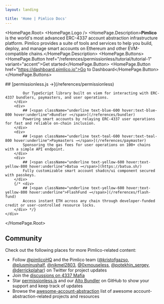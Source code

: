```yaml
---
layout: landing

title: 'Home | Pimlico Docs'
---
```



<HomePage.Root>
  <HomePage.Logo />
  <HomePage.Description>**Pimlico** is the world's most advanced ERC-4337 account abstraction infrastructure platform. Pimlico provides a suite of tools and services to help you build, deploy, and manage smart accounts on Ethereum and other EVM-compatible chains.</HomePage.Description>
  <HomePage.Buttons>
  <HomePage.Button href="/references/permissionless/tutorial/tutorial-1" variant="accent">Get started</HomePage.Button>
  <HomePage.Button href="https://dashboard.pimlico.io">Go to Dashboard</HomePage.Button>
  </HomePage.Buttons>

<div className="mx-0 mt-4 md:mx-4 xl:-mx-12 2xl:-mx-24">
    <div className="grid grid-cols-1 md:grid-cols-2 gap-6">
        <div>
            ## [<span className="underline text-orange-600 hover:text-orange-800 hover:underline">permissionless.js →</span>](/references/permissionless)

            Our TypeScript library built on viem for interacting with ERC-4337 bundlers, paymasters, and user operations.
        </div>
        <div>
            ## [<span className="underline text-blue-600 hover:text-blue-800 hover:underline">Bundler →</span>](/references/bundler)
            Powering smart accounts by relaying ERC-4337 user operations for fast and reliable on-chain inclusion.
        </div>
        <div>
            ## [<span className="underline text-teal-600 hover:text-teal-800 hover:underline">Paymasters →</span>](/references/paymaster)
            Sponsoring the gas fees for user operations on 100+ chains with a simple API endpoint.
        </div>
        <div>
            ## [<span className="underline text-yellow-600 hover:text-yellow-800 hover:underline">Batua →</span>](https://batua.sh/)
            Fully customizable smart account shadcn/ui component secured with passkeys.
        </div>
        {/* <div>
            ## [<span className="underline text-yellow-600 hover:text-yellow-800 hover:underline">FlashFund →</span>](/references/flash-fund)
            Access instant ETH across any chain through developer-funded credit or user-controlled resource locks.
        </div> */}
    </div>
</div>

</HomePage.Root>

## Community

Check out the following places for more Pimlico-related content:

- Follow [@pimlicoHQ](https://twitter.com/pimlicoHQ) and the Pimlico team ([@kristofgazso](https://twitter.com/kristofgazso), [@plusminushalf](https://twitter.com/plusminushalf), [@nikmel2803](https://twitter.com/nikmel2803), [@0xmouseless](https://twitter.com/0xmouseless), [@potekhin_sergey](https://twitter.com/potekhin_sergey), [@derrickplahar](https://twitter.com/derrickplahar)) on Twitter for project updates
- Join the [discussions on 4337 Mafia](https://t.me/+emlONDb-lXI4ZTFh)
- Star [permissionless.js](https://github.com/pimlicolabs/permissionless.js) and our [Alto Bundler](https://github.com/pimlicolabs/alto) on GitHub to show your support and keep track of updates
- Browse the [awesome-account-abstraction](https://github.com/4337Mafia/awesome-account-abstraction) list of awesome account-abstraction-related projects and resources
